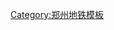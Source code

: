 {{鐵道路線|lua=1|铁道系统=郑州地铁
|模板名稱=郑州地铁5号线
|名稱=[[郑州地铁5号线]]
|代表色={{郑州地铁颜色|5|s}}
|背景顏色=#FFFFFF
|車站列表= 
%← 外环，五一公园方向% ~ 月季公园 ~ 沙口路 ~ 海滩寺 ~ 郑州人民医院 ~ 黄河路 ~ 省人民医院 ~ 姚砦 ~ 众意西路 ~ 中央商务区 ~ 儿童医院 ~ 祭城 ~ 金水东路 ~ 郑州东站 ~ 康宁街 ~ 省骨科医院 ~ 经北二路 ~ 经开中心广场 ~ 福塔东 ~ 中原福塔 ~ 七里河 ~ 航海广场 ~ 城东南路 ~ 南五里堡 ~ 冯庄 ~ 京广南路 ~ 市第二人民医院 ~ 齐礼阎 ~ 后河芦 ~ 桐淮 ~ 陇海西路 ~ 市中心医院 ~ 五一公园 ~ %内环，月季公园方向 →%
}}<noinclude>
[[Category:郑州地铁模板]]
</noinclude>